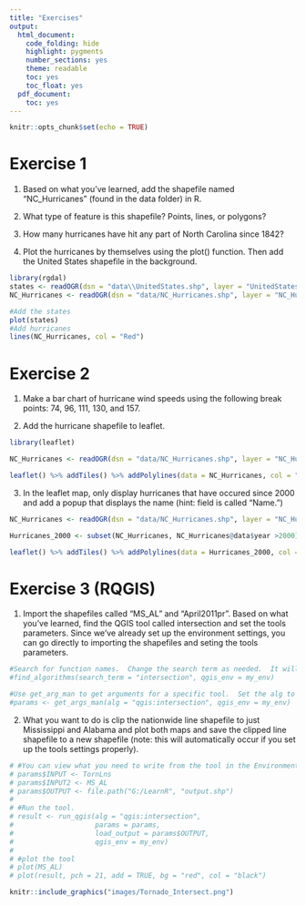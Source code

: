 ```yaml
---
title: "Exercises"
output:
  html_document:
    code_folding: hide
    highlight: pygments
    number_sections: yes
    theme: readable
    toc: yes
    toc_float: yes
  pdf_document:
    toc: yes
---
```


```r
knitr::opts_chunk$set(echo = TRUE)
```

# Exercise 1

1. Based on what you've learned, add the shapefile named "NC_Hurricanes" (found in the data folder) in R.

2. What type of feature is this shapefile?  Points, lines, or polygons?

3. How many hurricanes have hit any part of North Carolina since 1842?  

4. Plot the hurricanes by themselves using the plot() function.  Then add the United States shapefile in the background.
```r
library(rgdal)
states <- readOGR(dsn = "data\\UnitedStates.shp", layer = "UnitedStates", verbose = FALSE)
NC_Hurricanes <- readOGR(dsn = "data/NC_Hurricanes.shp", layer = "NC_Hurricanes", verbose = FALSE)

#Add the states
plot(states)
#Add hurricanes
lines(NC_Hurricanes, col = "Red")
```

# Exercise 2

1. Make a bar chart of hurricane wind speeds using the following break points: 74, 96, 111, 130, and 157.

2. Add the hurricane shapefile to leaflet.

```r
library(leaflet)

NC_Hurricanes <- readOGR(dsn = "data/NC_Hurricanes.shp", layer = "NC_Hurricanes", verbose = FALSE)

leaflet() %>% addTiles() %>% addPolylines(data = NC_Hurricanes, col = "red")
```

3. In the leaflet map, only display hurricanes that have occured since 2000 and add a popup that displays the name (hint: field is called "Name.")

```r
NC_Hurricanes <- readOGR(dsn = "data/NC_Hurricanes.shp", layer = "NC_Hurricanes", verbose = FALSE)

Hurricanes_2000 <- subset(NC_Hurricanes, NC_Hurricanes@data$year >2000)

leaflet() %>% addTiles() %>% addPolylines(data = Hurricanes_2000, col = "red", popup = ~paste("Hurricane Name: ", Name))

```

# Exercise 3 (RQGIS)

1. Import the shapefiles called "MS_AL" and "April2011pr".  Based on what you've learned, find the QGIS tool called intersection and set the tools parameters.  Since we've already set up the environment settings, you can go directly to importing the shapefiles and seting the tools parameters.

```r
#Search for function names.  Change the search term as needed.  It will provide the folder name and name of the tool that you will use below.
#find_algorithms(search_term = "intersection", qgis_env = my_env)

#Use get_arg_man to get arguments for a specific tool.  Set the alg to the folder (QGIS) and the specific tool.  Then set the environment containing the paths to run QIGS API to "my_env"
#params <- get_args_man(alg = "qgis:intersection", qgis_env = my_env)
```

2. What you want to do is clip the nationwide line shapefile to just Mississippi and Alabama and plot both maps and save the clipped line shapefile to a new shapefile (note: this will automatically occur if you set up the tools settings properly).

``` r
# #You can view what you need to write from the tool in the Environment tab
# params$INPUT <- TornLns
# params$INPUT2 <- MS_AL
# params$OUTPUT <- file.path("G:/LearnR", "output.shp")
# 
# #Run the tool.  
# result <- run_qgis(alg = "qgis:intersection",
#                    params = params,
#                    load_output = params$OUTPUT,
#                    qgis_env = my_env)
# 
# #plot the tool
# plot(MS_AL)
# plot(result, pch = 21, add = TRUE, bg = "red", col = "black")
```

 ```r
 knitr::include_graphics("images/Tornado_Intersect.png") 
 ``` 
